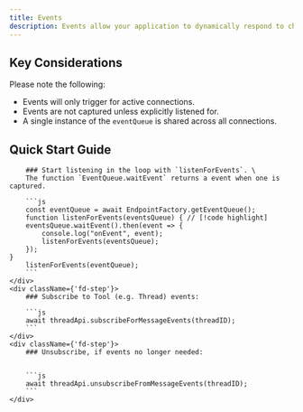 ```yaml
---
title: Events
description: Events allow your application to dynamically respond to changes in user context instantly. These events are automatically captured when relevant changes occur. You can subscribe to them by registering event listeners.
---
```


## Key Considerations

Please note the following:

- Events will only trigger for active connections.
- Events are not captured unless explicitly listened for.
- A single instance of the `eventQueue` is shared across all connections.



## Quick Start Guide

<div className={'fd-steps'}>
    <div className={'fd-step'}>

        ### Start listening in the loop with `listenForEvents`. \
        The function `EventQueue.waitEvent` returns a event when one is captured.

        ```js
        const eventQueue = await EndpointFactory.getEventQueue();
        function listenForEvents(eventsQueue) { // [!code highlight]
        eventsQueue.waitEvent().then(event => {
            console.log("onEvent", event);
            listenForEvents(eventsQueue);
        });
    }
        listenForEvents(eventQueue);
        ```
    </div>
    <div className={'fd-step'}>
        ### Subscribe to Tool (e.g. Thread) events:

        ```js
        await threadApi.subscribeForMessageEvents(threadID);
        ```
    </div>
    <div className={'fd-step'}>
        ### Unsubscribe, if events no longer needed:


        ```js
        await threadApi.unsubscribeFromMessageEvents(threadID);
        ```
    </div>
</div>